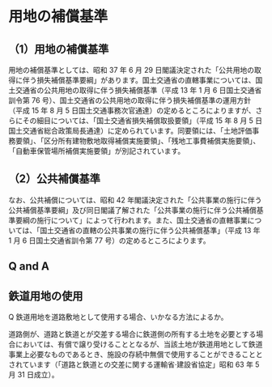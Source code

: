 

# 用地の補償基準



## （1）用地の補償基準



用地の補償基準としては、昭和 37 年 6 月 29 日閣議決定された「公共用地の取得に伴う損失補償基準要綱」があります。国土交通省の直轄事業については、国土交通省の公共用地の取得に伴う損失補償基準（平成 13 年 1 月 6 日国土交通省訓令第 76 号）、国土交通省の公共用地の取得に伴う損失補償基準の運用方針（平成 15 年 8 月 5 日国土交通事務次官通達）の定めるところによりますが、さらにその細目については、「国土交通省損失補償取扱要領」（平成 15 年 8 月 5 日国土交通省総合政策局長通達）に定められています。同要領には、「土地評価事務要領」、「区分所有建物敷地取得補償実施要領」、「残地工事費補償実施要領」、「自動車保管場所補償実施要領」が別記されています。


## （2）公共補償基準



なお、公共補償については、昭和 42 年閣議決定された「公共事業の施行に伴う公共補償基準要綱」及び同日閣議了解された「公共事業の施行に伴う公共補償基準要綱の施行について」によって行われます。また、国土交通省の直轄事業については、「国土交通省の直轄の公共事業の施行に伴う公共補償基準」（平成 13 年 1 月 6 日国土交通省訓令第 77 号）の定めるところによります。


## Q and A



## 鉄道用地の使用



Q 鉄道用地を道路敷地として使用する場合、いかなる方法によるか。



道路側が、道路と鉄道とが交差する場合に鉄道側の所有する土地を必要とする場合においては、有償で譲り受けることとなるが、当該土地が鉄道用地として鉄道事業上必要なものであるとき、施設の存続中無償で使用することができることとされています（「道路と鉄道との交差に関する運輸省·建設省協定」昭和 63 年 5 月 31 日成立）。